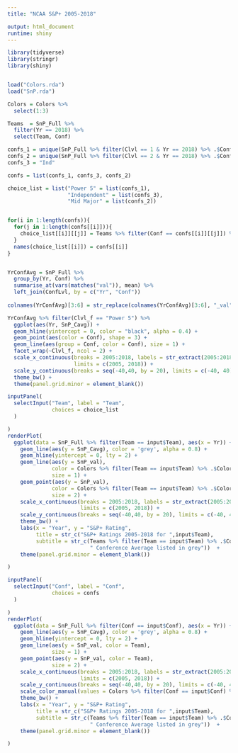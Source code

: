 ```yaml
---
title: "NCAA S&P+ 2005-2018"

output: html_document
runtime: shiny
---
```

  
```r
library(tidyverse)
library(stringr)
library(shiny)


load("Colors.rda")
load("SnP.rda")

Colors = Colors %>%
  select(1:3)

Teams  = SnP_Full %>%
  filter(Yr == 2018) %>%
  select(Team, Conf)

confs_1 = unique(SnP_Full %>% filter(Clvl == 1 & Yr == 2018) %>% .$Conf)
confs_2 = unique(SnP_Full %>% filter(Clvl == 2 & Yr == 2018) %>% .$Conf)
confs_3 = "Ind"

confs = list(confs_1, confs_3, confs_2)

choice_list = list("Power 5" = list(confs_1),
                   "Independent" = list(confs_3),
                   "Mid Major" = list(confs_2))


for(i in 1:length(confs)){
  for(j in 1:length(confs[[i]])){
    choice_list[[i]][[j]] = Teams %>% filter(Conf == confs[[i]][[j]]) %>% .$Team
  }
  names(choice_list[[i]]) = confs[[i]]
}



```

```r
YrConfAvg = SnP_Full %>%
  group_by(Yr, Conf) %>% 
  summarise_at(vars(matches("val")), mean) %>% 
  left_join(ConfLvl, by = c("Yr", "Conf"))
  
colnames(YrConfAvg)[3:6] = str_replace(colnames(YrConfAvg)[3:6], "_val", "_Cavg")

YrConfAvg %>% filter(Clvl_f == "Power 5") %>% 
  ggplot(aes(Yr, SnP_Cavg)) + 
  geom_hline(yintercept = 0, color = "black", alpha = 0.4) +
  geom_point(aes(color = Conf), shape = 3) +
  geom_line(aes(group = Conf, color = Conf), size = 1) + 
  facet_wrap(~Clvl_f, ncol = 2) +
  scale_x_continuous(breaks = 2005:2018, labels = str_extract(2005:2018,"\\d{2}$"),
                     limits = c(2005, 2018)) +
  scale_y_continuous(breaks = seq(-40,40, by = 20), limits = c(-40, 40)) +
  theme_bw() +
  theme(panel.grid.minor = element_blank())

```


```r

inputPanel(
  selectInput("Team", label = "Team",
              choices = choice_list
  )

)
renderPlot(
  ggplot(data = SnP_Full %>% filter(Team == input$Team), aes(x = Yr)) +
    geom_line(aes(y = SnP_Cavg), color = 'grey', alpha = 0.8) +
    geom_hline(yintercept = 0, lty = 2) +
    geom_line(aes(y = SnP_val),
              color = Colors %>% filter(Team == input$Team) %>% .$Color_1,
              size = 1) +
    geom_point(aes(y = SnP_val),
              color = Colors %>% filter(Team == input$Team) %>% .$Color_1,
              size = 2) +
    scale_x_continuous(breaks = 2005:2018, labels = str_extract(2005:2018,"\\d{2}$"),
                       limits = c(2005, 2018)) +
    scale_y_continuous(breaks = seq(-40,40, by = 20), limits = c(-40, 40)) +
    theme_bw() +
    labs(x = "Year", y = "S&P+ Rating",
         title = str_c("S&P+ Ratings 2005-2018 for ",input$Team),
         subtitle = str_c(Teams %>% filter(Team == input$Team) %>% .$Conf,
                          " Conference Average listed in grey"))  +
    theme(panel.grid.minor = element_blank())

)

```

```r
inputPanel(
  selectInput("Conf", label = "Conf",
              choices = confs
  )

)
renderPlot(
  ggplot(data = SnP_Full %>% filter(Conf == input$Conf), aes(x = Yr)) +
    geom_line(aes(y = SnP_Cavg), color = 'grey', alpha = 0.8) +
    geom_hline(yintercept = 0, lty = 2) +
    geom_line(aes(y = SnP_val, color = Team),
              size = 1) +
    geom_point(aes(y = SnP_val, color = Team),
              size = 2) +
    scale_x_continuous(breaks = 2005:2018, labels = str_extract(2005:2018,"\\d{2}$"),
                       limits = c(2005, 2018)) +
    scale_y_continuous(breaks = seq(-40,40, by = 20), limits = c(-40, 40)) +
    scale_color_manual(values = Colors %>% filter(Conf == input$Conf) %>% .$Color) +
    theme_bw() +
    labs(x = "Year", y = "S&P+ Rating",
         title = str_c("S&P+ Ratings 2005-2018 for ",input$Team),
         subtitle = str_c(Teams %>% filter(Team == input$Team) %>% .$Color_1,
                          " Conference Average listed in grey"))  +
    theme(panel.grid.minor = element_blank())

)
```

